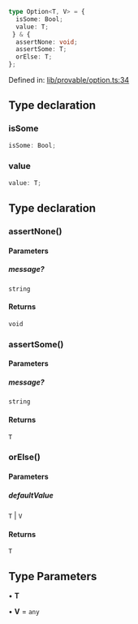 ```ts
type Option<T, V> = {
  isSome: Bool;
  value: T;
 } & {
  assertNone: void;
  assertSome: T;
  orElse: T;
};
```

Defined in: [lib/provable/option.ts:34](https://github.com/o1-labs/o1js/blob/df1ff77af12d7cbbed4a6167f02815fad4f0dceb/src/lib/provable/option.ts#L34)

## Type declaration

### isSome

```ts
isSome: Bool;
```

### value

```ts
value: T;
```

## Type declaration

### assertNone()

#### Parameters

##### message?

`string`

#### Returns

`void`

### assertSome()

#### Parameters

##### message?

`string`

#### Returns

`T`

### orElse()

#### Parameters

##### defaultValue

`T` | `V`

#### Returns

`T`

## Type Parameters

• **T**

• **V** = `any`

